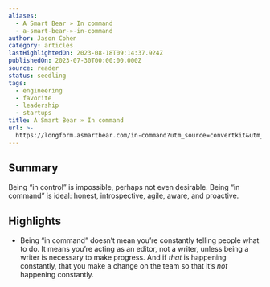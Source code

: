 ```yaml
---
aliases:
  - A Smart Bear » In command
  - a-smart-bear-»-in-command
author: Jason Cohen
category: articles
lastHighlightedOn: 2023-08-18T09:14:37.924Z
publishedOn: 2023-07-30T00:00:00.000Z
source: reader
status: seedling
tags:
  - engineering
  - favorite
  - leadership
  - startups
title: A Smart Bear » In command
url: >-
  https://longform.asmartbear.com/in-command?utm_source=convertkit&utm_medium=email&utm_campaign=asmartbear_newsletter
---
```

## Summary

Being “in control” is impossible, perhaps not even desirable. Being “in command” is ideal: honest, introspective, agile, aware, and proactive.

## Highlights

- Being “in command” doesn’t mean you’re constantly telling people what to do. It means you’re acting as an editor, not a writer, unless being a writer is necessary to make progress. And if _that_ is happening constantly, that you make a change on the team so that it’s _not_ happening constantly.
